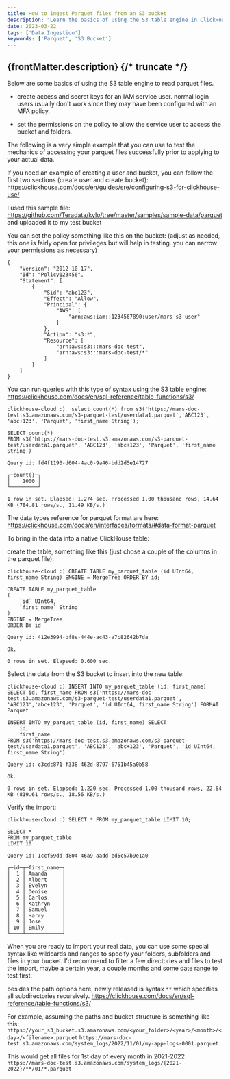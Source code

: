 ```yaml
---
title: How to ingest Parquet files from an S3 bucket
description: "Learn the basics of using the S3 table engine in ClickHouse to ingest and query Parquet files from an S3 bucket, including setup, access permissions, and data import examples."
date: 2023-03-22
tags: ['Data Ingestion']
keywords: ['Parquet', 'S3 Bucket']
---
```


{frontMatter.description}
{/* truncate */}
---

Below are some basics of using the S3 table engine to read parquet files.

- create access and secret keys for an IAM service user.
normal login users usually don't work since they may have been configured with an MFA policy.

- set the permissions on the policy to allow the service user to access the bucket and folders.

The following is a very simple example that you can use to test the mechanics of accessing your parquet files successfully prior to applying to your actual data.

If you need an example of creating a user and bucket, you can follow the first two sections (create user and create bucket):
https://clickhouse.com/docs/en/guides/sre/configuring-s3-for-clickhouse-use/

I used this sample file: https://github.com/Teradata/kylo/tree/master/samples/sample-data/parquet
and uploaded it to my test bucket

You can set the policy something like this on the bucket:
(adjust as needed, this one is fairly open for privileges but will help in testing. you can narrow your permissions as necessary)
```
{
    "Version": "2012-10-17",
    "Id": "Policy123456",
    "Statement": [
        {
            "Sid": "abc123",
            "Effect": "Allow",
            "Principal": {
                "AWS": [
                    "arn:aws:iam::1234567890:user/mars-s3-user"
                ]
            },
            "Action": "s3:*",
            "Resource": [
                "arn:aws:s3:::mars-doc-test",
                "arn:aws:s3:::mars-doc-test/*"
            ]
        }
    ]
}
```

You can run queries with this type of syntax using the S3 table engine:
https://clickhouse.com/docs/en/sql-reference/table-functions/s3/

```
clickhouse-cloud :)  select count(*) from s3('https://mars-doc-test.s3.amazonaws.com/s3-parquet-test/userdata1.parquet','ABC123', 'abc+123', 'Parquet', 'first_name String');

SELECT count(*)
FROM s3('https://mars-doc-test.s3.amazonaws.com/s3-parquet-test/userdata1.parquet', 'ABC123', 'abc+123', 'Parquet', 'first_name String')

Query id: fd4f1193-d604-4ac0-9a46-bdd2d5e14727

┌─count()─┐
│    1000 │
└─────────┘

1 row in set. Elapsed: 1.274 sec. Processed 1.00 thousand rows, 14.64 KB (784.81 rows/s., 11.49 KB/s.)
```

The data types reference for parquet format are here:
https://clickhouse.com/docs/en/interfaces/formats/#data-format-parquet

To bring in the data into a native ClickHouse table:

create the table, something like this (just chose a couple of the columns in the parquet file):
```
clickhouse-cloud :) CREATE TABLE my_parquet_table (id UInt64, first_name String) ENGINE = MergeTree ORDER BY id;

CREATE TABLE my_parquet_table
(
    `id` UInt64,
    `first_name` String
)
ENGINE = MergeTree
ORDER BY id

Query id: 412e3994-bf8e-444e-ac43-a7c82642b7da

Ok.

0 rows in set. Elapsed: 0.600 sec.
```

Select the data from the S3 bucket to insert into the new table:

```
clickhouse-cloud :) INSERT INTO my_parquet_table (id, first_name) SELECT id, first_name FROM s3('https://mars-doc-test.s3.amazonaws.com/s3-parquet-test/userdata1.parquet', 'ABC123','abc+123', 'Parquet', 'id UInt64, first_name String') FORMAT Parquet

INSERT INTO my_parquet_table (id, first_name) SELECT
    id,
    first_name
FROM s3('https://mars-doc-test.s3.amazonaws.com/s3-parquet-test/userdata1.parquet', 'ABC123', 'abc+123', 'Parquet', 'id UInt64, first_name String')

Query id: c3cdc871-f338-462d-8797-6751b45a0b58

Ok.

0 rows in set. Elapsed: 1.220 sec. Processed 1.00 thousand rows, 22.64 KB (819.61 rows/s., 18.56 KB/s.)
```

Verify the import:

```
clickhouse-cloud :) SELECT * FROM my_parquet_table LIMIT 10;

SELECT *
FROM my_parquet_table
LIMIT 10

Query id: 1ccf59dd-d804-46a9-aadd-ed5c57b9e1a0

┌─id─┬─first_name─┐
│  1 │ Amanda     │
│  2 │ Albert     │
│  3 │ Evelyn     │
│  4 │ Denise     │
│  5 │ Carlos     │
│  6 │ Kathryn    │
│  7 │ Samuel     │
│  8 │ Harry      │
│  9 │ Jose       │
│ 10 │ Emily      │
└────┴────────────┘
```

When you are ready to import your real data, you can use some special syntax like wildcards and ranges to specify your folders, subfolders and files in your bucket.
I'd recommend to filter a few directories and files to test the import, maybe a certain year, a couple months and some date range to test first.

besides the path options here, newly released is syntax `**` which specifies all subdirectories recursively.
https://clickhouse.com/docs/en/sql-reference/table-functions/s3/

For example, assuming the paths and bucket structure is something like this:
`https://your_s3_bucket.s3.amazonaws.com/<your_folder>/<year>/<month>/<day>/<filename>.parquet`
`https://mars-doc-test.s3.amazonaws.com/system_logs/2022/11/01/my-app-logs-0001.parquet`

This would get all files for 1st day of every month in 2021-2022
`https://mars-doc-test.s3.amazonaws.com/system_logs/{2021-2022}/**/01/*.parquet`
